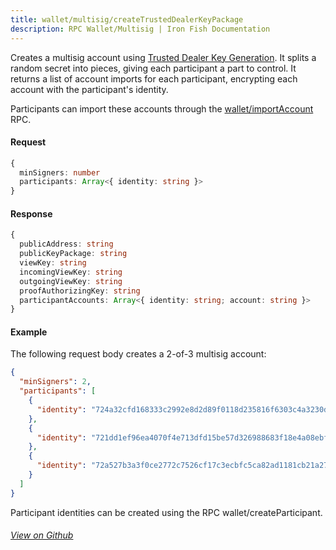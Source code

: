 ```yaml
---
title: wallet/multisig/createTrustedDealerKeyPackage
description: RPC Wallet/Multisig | Iron Fish Documentation
---
```


Creates a multisig account using [Trusted Dealer Key Generation](https://frost.zfnd.org/tutorial/trusted-dealer.html). It splits a random secret into pieces, giving each participant a part to control. It returns a list of account imports for each participant, encrypting each account with the participant's identity.

Participants can import these accounts through the [wallet/importAccount](/developers/documentation/rpc/wallet/import_account) RPC.

#### Request

```ts
{
  minSigners: number
  participants: Array<{ identity: string }>
}
```

#### Response

```ts
{
  publicAddress: string
  publicKeyPackage: string
  viewKey: string
  incomingViewKey: string
  outgoingViewKey: string
  proofAuthorizingKey: string
  participantAccounts: Array<{ identity: string; account: string }>
}
```

#### Example

The following request body creates a 2-of-3 multisig account:

```json
{
  "minSigners": 2,
  "participants": [
    {
      "identity": "724a32cfd168333c2992e8d2d89f0118d235816f6303c4a3230dbd9cca6bc21ab7e7d4afc348e4a7f9a11d71d1f1ed7fa4ec8545fa2e7831352f47a084d475602a80f316c9bc4b21984c9faf6ce4ca89e18c5146306fbe7ede7a796e800acb1e65778c05dfca0aec87f5b0efc311c092a274a3417fd4802807c362e1025bf6bd00"
    },
    {
      "identity": "721dd1ef96ea4070f4e713dfd15be57d326988683f18e4a08ebf7023f164bb0e9b38c3ced8230efe7c5cda03b84504f451c61699c47f2e30f884fefa008ab8650822cf05e5bc7a93f2a930d6f12645225451cdaae84ea202671982757b28c3a5728c088b35349ee77c9aacc8b515d7118311847fdf2115ecb8331145b0c3cd1201"
    },
    {
      "identity": "72a527b3a3f0ce2772c7526cf17c3ecbfc5ca82ad1181cb21a27e2c91484a721ffeae31f833af73a4ca2a0d1e08ecdfba9be56e14be97bec34435b3a97cd8d720c7686743c9f56a8733c5a4e636251555ea1a543621e4ed97081a9cb992bb256aef8febd8eeaa96527816071ee2f635b494a0ccd3d9b67fd2a1c129551b4f6160e"
    }
  ]
}
```

Participant identities can be created using the RPC wallet/createParticipant.

###### [View on Github](https://github.com/iron-fish/ironfish/blob/master/ironfish/src/rpc/routes/wallet/multisig/createTrustedDealerKeyPackage.ts)
